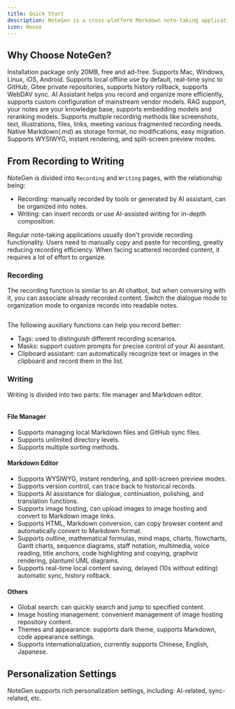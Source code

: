```yaml
---
title: Quick Start
description: NoteGen is a cross-platform Markdown note-taking application that aims to use AI to bridge recording and writing, organizing fragmented knowledge into readable notes.
icon: House
---
```


## Why Choose NoteGen?

<Cards>
  <Card title="Lightweight">Installation package only 20MB, free and ad-free.</Card>
  <Card title="Cross-platform">Supports Mac, Windows, Linux, iOS, Android.</Card>
  <Card title="Sync">Supports local offline use by default, real-time sync to GitHub, Gitee private repositories, supports history rollback, supports WebDAV sync.</Card>
  <Card title="AI">AI Assistant helps you record and organize more efficiently, supports custom configuration of mainstream vendor models.</Card>
  <Card title="RAG">RAG support, your notes are your knowledge base, supports embedding models and reranking models.</Card>
  <Card title="Recording">Supports multiple recording methods like screenshots, text, illustrations, files, links, meeting various fragmented recording needs.</Card>
  <Card title="Markdown">Native Markdown(.md) as storage format, no modifications, easy migration.</Card>
  <Card title="WYSIWYG">Supports WYSIWYG, instant rendering, and split-screen preview modes.</Card>
</Cards>

## From Recording to Writing

NoteGen is divided into `Recording` and `Writing` pages, with the relationship being:

- Recording: manually recorded by tools or generated by AI assistant, can be organized into notes.
- Writing: can insert records or use AI-assisted writing for in-depth composition.

<Callout title="Tip">
  Regular note-taking applications usually don't provide recording functionality. Users need to manually copy and paste for recording, greatly reducing recording efficiency. When facing scattered recorded content, it requires a lot of effort to organize.
</Callout>

### Recording

The recording function is similar to an AI chatbot, but when conversing with it, you can associate already recorded content. Switch the dialogue mode to organization mode to organize records into readable notes.

<Image width="0" height="0" src="https://s2.loli.net/2025/08/07/rCBjgvxISDi4q8Y.png" />

The following auxiliary functions can help you record better:

- Tags: used to distinguish different recording scenarios.
- Masks: support custom prompts for precise control of your AI assistant.
- Clipboard assistant: can automatically recognize text or images in the clipboard and record them in the list.

### Writing

Writing is divided into two parts: file manager and Markdown editor.

<Image width="0" height="0" src="https://s2.loli.net/2025/08/07/CrDGsn4TkI8OFal.png" />

#### File Manager

- Supports managing local Markdown files and GitHub sync files.
- Supports unlimited directory levels.
- Supports multiple sorting methods.

#### Markdown Editor

- Supports WYSIWYG, instant rendering, and split-screen preview modes.
- Supports version control, can trace back to historical records.
- Supports AI assistance for dialogue, continuation, polishing, and translation functions.
- Supports image hosting, can upload images to image hosting and convert to Markdown image links.
- Supports HTML, Markdown conversion, can copy browser content and automatically convert to Markdown format.
- Supports outline, mathematical formulas, mind maps, charts, flowcharts, Gantt charts, sequence diagrams, staff notation, multimedia, voice reading, title anchors, code highlighting and copying, graphviz rendering, plantuml UML diagrams.
- Supports real-time local content saving, delayed (10s without editing) automatic sync, history rollback.

#### Others

- Global search: can quickly search and jump to specified content.
- Image hosting management: convenient management of image hosting repository content.
- Themes and appearance: supports dark theme, supports Markdown, code appearance settings.
- Supports internationalization, currently supports Chinese, English, Japanese.

## Personalization Settings

NoteGen supports rich personalization settings, including: AI-related, sync-related, etc.

<Image width="0" height="0" src="https://s2.loli.net/2025/08/07/lfacewWk2BEDsNU.png" />
